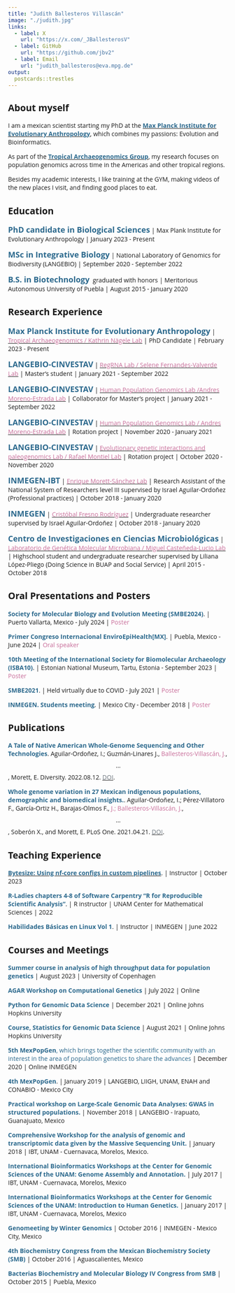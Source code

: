 ```yaml
---
title: "Judith Ballesteros Villascán"
image: "./judith.jpg"
links:
  - label: X
    url: "https://x.com/_JBallesterosV"
  - label: GitHub
    url: "https://github.com/jbv2"
  - label: Email
    url: "judith_ballesteros@eva.mpg.de"
output:
  postcards::trestles
---
```


```{=html}
<style>
body {
    font-family: Lobster, "Open Sans", "Helvetica Neue", Helvetica, Arial, sans-serif;
}
</style>
```
## About myself

I am a mexican scientist starting my PhD at the <a href="https://www.eva.mpg.de/index/">[**Max Planck Institute for Evolutionary Anthropology**]{style="color:  #2C698D;"}</a>, which combines my passions: Evolution and Bioinformatics.

As part of the <a href="https://www.eva.mpg.de/tropical-archaeogenomics/overview/">[**Tropical Archaeogenomics Group**]{style="color:  #2C698D;"}</a>, my research focuses on population genomics across time in the Americas and other tropical regions.

Besides my academic interests, I like training at the GYM, making videos of the new places I visit, and finding good places to eat.

## Education

<font size="4">[**PhD candidate in Biological Sciences**]{style="color:  #2C698D;"}</a></font> \| Max Plank Institute for Evolutionary Anthropology \| January 2023 - Present

<font size="4">[**MSc in Integrative Biology**]{style="color:  #2C698D;"}</a></font> \| National Laboratory of Genomics for Biodiversity (LANGEBIO) \| September 2020 - September 2022

<font size="4">[**B.S. in Biotechnology**]{style="color:  #2C698D;"}</a></font>  graduated with honors \| Meritorious Autonomous University of Puebla \| August 2015 - January 2020

## Research Experience

<font size="4">[**Max Planck Institute for Evolutionary Anthropology**]{style="color:  #2C698D;"}</a></font> \| <a href="https://www.eva.mpg.de/tropical-archaeogenomics/overview/">[Tropical Archaeogenomics / Kathrin Nägele Lab]{style="color:  #C86E9A;"}</a> \| PhD Candidate \| February 2023 - Present

<font size="4">[**LANGEBIO-CINVESTAV**]{style="color:  #2C698D;"}</a></font> \| <a href="http://regrnalab.github.io/">[RegRNA Lab / Selene Fernandes-Valverde Lab]{style="color:  #C86E9A;"}</a> \| Master's student \| January 2021 - September 2022

<font size="4">[**LANGEBIO-CINVESTAV**]{style="color:  #2C698D;"}</a></font> \| <a href="http://www.morenolab.org/">[Human Population Genomics Lab /Andres Moreno-Estrada Lab]{style="color:  #C86E9A;"}</a> \| Collaborator for Master's project \| January 2021 - September 2022

<font size="4">[**LANGEBIO-CINVESTAV**]{style="color:  #2C698D;"}</a></font> \| <a href="http://www.morenolab.org/">[Human Population Genomics Lab / Andres Moreno-Estrada Lab]{style="color:  #C86E9A;"}</a> \| Rotation project \| November 2020 - January 2021

<font size="4">[**LANGEBIO-CINVESTAV**]{style="color:  #2C698D;"}</a></font> \| <a href="https://langebio.cinvestav.mx/en/Dr-Rafael-Montiel">[Evolutionary genetic interactions and paleogenomics Lab / Rafael Montiel Lab]{style="color:  #C86E9A;"}</a> \| Rotation project \| October 2020 - November 2020

<font size="4">[**INMEGEN-IBT**]{style="color:  #2C698D;"}</a></font> \| <a href="https://www.ibt.unam.mx/">[Enrique Morett-Sánchez Lab]{style="color:  #C86E9A;"}</a> \| Research Assistant of the National System of Researchers level III supervised by Israel Aguilar-Ordoñez (Professional practices) \| October 2018 - January 2020

<font size="4">[**INMEGEN**]{style="color:  #2C698D;"}</a></font> \| <a href="https://www.inmegen.gob.mx/">[Cristóbal Fresno Rodríguez]{style="color:  #C86E9A;"}</a> \| Undergraduate researcher supervised by Israel Aguilar-Ordoñez \| October 2018 - January 2020

<font size="4">[**Centro de Investigaciones en Ciencias Microbiológicas**]{style="color:  #2C698D;"}</a></font> \| <a href="https://icuap.buap.mx/content/centro-de-investigaciones-en-ciencias-microbiol%C3%B3gicas">[Laboratorio de Genética Molecular Microbiana / Miguel Casteñeda-Lucio Lab]{style="color:  #C86E9A;"}</a> \| Highschool student and undergraduate researcher supervised by Liliana López-Pliego (Doing Science in BUAP and Social Service) \| April 2015 - October 2018

## Oral Presentations and Posters

[**Society for Molecular Biology and Evolution Meeting (SMBE2024)**]{style="color:  #2C698D;"}</a>. \| Puerto Vallarta, Mexico - July 2024 \| [Poster]{style="color:  #C86E9A;"}</a>

[**Primer Congreso Internacional EnviroEpiHealth[MX]**]{style="color:  #2C698D;"}</a>. \| Puebla, Mexico - June 2024 \| [Oral speaker]{style="color:  #C86E9A;"}</a>

[**10th Meeting of the International Society for Biomolecular Archaeology (ISBA10)**]{style="color:  #2C698D;"}</a>. \| Estonian National Museum, Tartu, Estonia - September 2023 \| [Poster]{style="color:  #C86E9A;"}</a>

[**SMBE2021**]{style="color:  #2C698D;"}</a>. \| Held virtually due to COVID - July 2021 \| [Poster]{style="color:  #C86E9A;"}</a>

[**INMEGEN. Students meeting**]{style="color:  #2C698D;"}</a>. \| Mexico City - December 2018 \| [Poster]{style="color:  #C86E9A;"}</a>

## Publications

[**A Tale of Native American Whole-Genome Sequencing and Other Technologies**]{style="color:  #2C698D;"}</a>. Aguilar-Ordoñez, I.; Guzmán-Linares J., [Ballesteros-Villascán, J.]{style="color:  #C86E9A;"}</a>, $$...$$, Morett, E. Diversity. 2022.08.12. <a href=https://doi.org/10.3390/d14080647>[DOI]{style="color: #6c757d;"}</a>.

[**Whole genome variation in 27 Mexican indigenous populations, demographic and biomedical insights.**]{style="color:  #2C698D;"}</a>. Aguilar-Ordoñez, I.; Pérez-Villatoro F., García-Ortiz H., Barajas-Olmos F., [J.; Ballesteros-Villascán, J.]{style="color:  #C86E9A;"}</a>, $$...$$, Soberón X., and Morett, E. PLoS One. 2021.04.21. <a href=https://doi.org/10.1371/journal.pone.0249773>[DOI]{style="color: #6c757d;"}</a>.

## Teaching Experience

<a href="https://nf-co.re/events/2023/bytesize_custom_configs">[**Bytesize: Using nf-core configs in custom pipelines**]{style="color:  #2C698D;"}</a>. \| Instructor \| October 2023

[**R-Ladies chapters 4-8 of Software Carpentry "R for Reproducible Scientific Analysis"**]{style="color:  #2C698D;"}</a>. \| R instructor \| UNAM Center for Mathematical Sciences \| 2022

[**Habilidades Básicas en Linux Vol 1**]{style="color:  #2C698D;"}</a>. \| Instructor \| INMEGEN \| June 2022

## Courses and Meetings

[**Summer course in analysis of high throughput data for population genetics**]{style="color:  #2C698D;"}</a> \| August 2023 \| University of Copenhagen

[**AGAR Workshop on Computational Genetics**]{style="color:  #2C698D;"}</a> \| July 2022 \| Online

[**Python for Genomic Data Science**]{style="color:  #2C698D;"}</a> \| December 2021 \| Online Johns Hopkins University

[**Course, Statistics for Genomic Data Science**]{style="color:  #2C698D;"}</a> \| August 2021 \| Online Johns Hopkins University

[**5th MexPopGen**, which brings together the scientific community with an interest in the area of population genetics to share the advances]{style="color:  #2C698D;"}</a> \| December 2020 \| Online INMEGEN

[**4th MexPopGen**]{style="color:  #2C698D;"}</a>. \| January 2019 \| LANGEBIO, LIIGH, UNAM, ENAH and CONABIO - Mexico City

[**Practical workshop on Large-Scale Genomic Data Analyses: GWAS in structured populations.**]{style="color:  #2C698D;"}</a> \| November 2018 \| LANGEBIO - Irapuato, Guanajuato, Mexico

[**Comprehensive Workshop for the analysis of genomic and transcriptomic data given by the Massive Sequencing Unit.**]{style="color:  #2C698D;"}</a> \| January 2018 \| IBT, UNAM - Cuernavaca, Morelos, Mexico.

[**International Bioinformatics Workshops at the Center for Genomic Sciences of the UNAM: Genome Assembly and Annotation.**]{style="color:  #2C698D;"}</a> \| July 2017 \| IBT, UNAM - Cuernavaca, Morelos, Mexico

[**International Bioinformatics Workshops at the Center for Genomic Sciences of the UNAM: Introduction to Human Genetics.**]{style="color:  #2C698D;"}</a> \| January 2017 \| IBT, UNAM - Cuernavaca, Morelos, Mexico

[**Genomeeting by Winter Genomics**]{style="color:  #2C698D;"}</a> \| October 2016 \| INMEGEN - Mexico City, Mexico

[**4th Biochemistry Congress from the Mexican Biochemistry Society (SMB)**]{style="color:  #2C698D;"}</a> \| October 2016 \| Aguascalientes, Mexico

[**Bacterias Biochemistry and Molecular Biology IV Congress from SMB**]{style="color:  #2C698D;"}</a> \| October 2015 \| Puebla, Mexico
